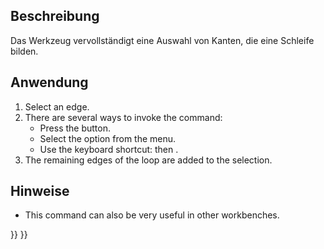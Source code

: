 <languages/>

{{Docnav/de
|[[CAM_SimulatorGL/de|SimulatorGL]]
|[[CAM_OpActiveToggle/de|OpActiveToggle]]
|[[CAM_Workbench/de|CAM]]
|IconL=CAM_SimulatorGL.svg
|IconR=CAM_OpActiveToggle.svg
|IconC=Workbench_CAM.svg
}}

{{GuiCommand
|Name=CAM SelectLoop
|MenuLocation=CAM → Finish Selecting Loop
|Workbenches=[[CAM_Workbench|CAM]]
|Shortcut={{KEY|P}} {{KEY|L}}
|SeeAlso=
}}

<span id="Description"></span>
==Beschreibung==

Das Werkzeug {{Button|[[Image:CAM_SelectLoop.svg|16px]] [[CAM_SelectLoop/de|CAM SchleifeAuswählen]]}} vervollständigt eine Auswahl von Kanten, die eine Schleife bilden.

<span id="Usage"></span>
==Anwendung==

# Select an edge.
# There are several ways to invoke the command:
#* Press the {{Button|[[Image:CAM_SelectLoop.svg|16px]] [[CAM_SelectLoop|CAM SelectLoop]]}} button.
#* Select the {{MenuCommand|CAM → [[Image:CAM_SelectLoop.svg|16px]] Finish Selecting Loop}} option from the menu.
#* Use the keyboard shortcut: {{KEY|P}} then {{KEY|L}}.
# The remaining edges of the loop are added to the selection.

<span id="Notes"></span>
==Hinweise==

* This command can also be very useful in other workbenches.


{{Docnav/de
|[[CAM_SimulatorGL/de|SimulatorGL]]
|[[CAM_OpActiveToggle/de|OpActiveToggle]]
|[[CAM_Workbench/de|CAM]]
|IconL=CAM_SimulatorGL.svg
|IconR=CAM_OpActiveToggle.svg
|IconC=Workbench_CAM.svg
}}

{{CAM_Tools_navi{{#translation:}}}}
{{Userdocnavi{{#translation:}}}}
